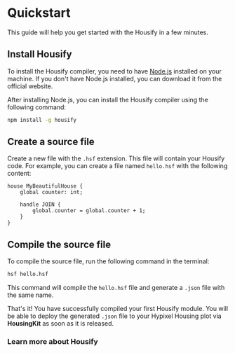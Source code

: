 
# Quickstart

This guide will help you get started with the Housify in a few minutes.

## Install Housify

To install the Housify compiler, you need to have [Node.js](https://nodejs.org/) installed on your machine. If you don't have Node.js installed, you can download it from the official website.

After installing Node.js, you can install the Housify compiler using the following command:

```bash
npm install -g housify
```

## Create a source file

Create a new file with the `.hsf` extension. This file will contain your Housify code. For example, you can create a file named `hello.hsf` with the following content:

```hsf
house MyBeautifulHouse {
    global counter: int;

    handle JOIN {
        global.counter = global.counter + 1;
    }
}
```

## Compile the source file

To compile the source file, run the following command in the terminal:

```bash
hsf hello.hsf
```

This command will compile the `hello.hsf` file and generate a `.json` file with the same name.

That's it! You have successfully compiled your first Housify module. You will be able to deploy the generated `.json` file to your Hypixel Housing plot via **HousingKit** as soon as it is released.

### Learn more about Housify

<Cards>
    <Cards.Card
        arrow
        title="Language Specifications"
        href="/language/introduction"
    />
    <Cards.Card arrow title="Examples Overview" href="/examples/overview" />
</Cards>
